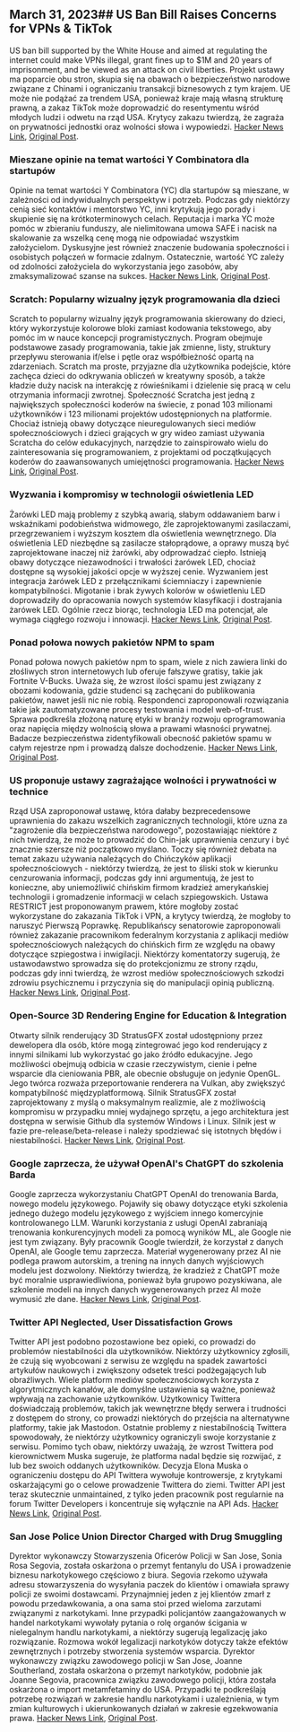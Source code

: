 

<CallToAction />

<Steps>

## March 31, 2023## US Ban Bill Raises Concerns for VPNs & TikTok

US ban bill supported by the White House and aimed at regulating the internet could make VPNs illegal, grant fines up to $1M and 20 years of imprisonment, and be viewed as an attack on civil liberties. Projekt ustawy ma poparcie obu stron, skupia się na obawach o bezpieczeństwo narodowe związane z Chinami i ograniczaniu transakcji biznesowych z tym krajem. UE może nie podążać za trendem USA, ponieważ kraje mają własną strukturę prawną, a zakaz TikTok może doprowadzić do resentymentu wśród młodych ludzi i odwetu na rząd USA. Krytycy zakazu twierdzą, że zagraża on prywatności jednostki oraz wolności słowa i wypowiedzi.
[Hacker News Link](http://news.ycombinator.com/item?id=35366955), [Original Post](https://www.youtube.com/watch?v=FWQGA_n5Z4M).

### Mieszane opinie na temat wartości Y Combinatora dla startupów

Opinie na temat wartości Y Combinatora (YC) dla startupów są mieszane, w zależności od indywidualnych perspektyw i potrzeb. Podczas gdy niektórzy cenią sieć kontaktów i mentorstwo YC, inni krytykują jego porady i skupienie się na krótkoterminowych celach. Reputacja i marka YC może pomóc w zbieraniu funduszy, ale nielimitowana umowa SAFE i nacisk na skalowanie za wszelką cenę mogą nie odpowiadać wszystkim założycielom. Dyskusyjne jest również znaczenie budowania społeczności i osobistych połączeń w formacie zdalnym. Ostatecznie, wartość YC zależy od zdolności założyciela do wykorzystania jego zasobów, aby zmaksymalizować szanse na sukces.
[Hacker News Link](http://news.ycombinator.com/item?id=35373019), [Original Post](https://acecreamu.substack.com/p/is-y-combinator-worth-the-money).

### Scratch: Popularny wizualny język programowania dla dzieci

Scratch to popularny wizualny język programowania skierowany do dzieci, który wykorzystuje kolorowe bloki zamiast kodowania tekstowego, aby pomóc im w nauce koncepcji programistycznych. Program obejmuje podstawowe zasady programowania, takie jak zmienne, listy, struktury przepływu sterowania if/else i pętle oraz współbieżność opartą na zdarzeniach. Scratch ma proste, przyjazne dla użytkownika podejście, które zachęca dzieci do odkrywania obliczeń w kreatywny sposób, a także kładzie duży nacisk na interakcję z rówieśnikami i dzielenie się pracą w celu otrzymania informacji zwrotnej. Społeczność Scratcha jest jedną z największych społeczności koderów na świecie, z ponad 103 milionami użytkowników i 123 milionami projektów udostępnionych na platformie. Chociaż istnieją obawy dotyczące nieuregulowanych sieci mediów społecznościowych i dzieci grających w gry wideo zamiast używania Scratcha do celów edukacyjnych, narzędzie to zainspirowało wielu do zainteresowania się programowaniem, z projektami od początkujących koderów do zaawansowanych umiejętności programowania.
[Hacker News Link](http://news.ycombinator.com/item?id=35373052), [Original Post](https://scratch.mit.edu/about).

### Wyzwania i kompromisy w technologii oświetlenia LED

Żarówki LED mają problemy z szybką awarią, słabym oddawaniem barw i wskaźnikami podobieństwa widmowego, źle zaprojektowanymi zasilaczami, przegrzewaniem i wyższym kosztem dla oświetlenia wewnętrznego. Dla oświetlenia LED niezbędne są zasilacze stałoprądowe, a oprawy muszą być zaprojektowane inaczej niż żarówki, aby odprowadzać ciepło. Istnieją obawy dotyczące niezawodności i trwałości żarówek LED, chociaż dostępne są wysokiej jakości opcje w wyższej cenie. Wyzwaniem jest integracja żarówek LED z przełącznikami ściemniaczy i zapewnienie kompatybilności. Migotanie i brak żywych kolorów w oświetleniu LED doprowadziły do opracowania nowych systemów klasyfikacji i dostrajania żarówek LED. Ogólnie rzecz biorąc, technologia LED ma potencjał, ale wymaga ciągłego rozwoju i innowacji.
[Hacker News Link](http://news.ycombinator.com/item?id=35371750), [Original Post](https://nymag.com/strategist/article/led-light-bulbs-investigation.html).

### Ponad połowa nowych pakietów NPM to spam

Ponad połowa nowych pakietów npm to spam, wiele z nich zawiera linki do złośliwych stron internetowych lub oferuje fałszywe gratisy, takie jak Fortnite V-Bucks. Uważa się, że wzrost ilości spamu jest związany z obozami kodowania, gdzie studenci są zachęcani do publikowania pakietów, nawet jeśli nic nie robią. Respondenci zaproponowali rozwiązania takie jak zautomatyzowane procesy testowania i model web-of-trust. Sprawa podkreśla złożoną naturę etyki w branży rozwoju oprogramowania oraz napięcia między wolnością słowa a prawami własności prywatnej. Badacze bezpieczeństwa zidentyfikowali obecność pakietów spamu w całym rejestrze npm i prowadzą dalsze dochodzenie.
[Hacker News Link](http://news.ycombinator.com/item?id=35370728), [Original Post](https://blog.sandworm.dev/one-in-two-new-npm-packages-is-seo-spam-right-now).

### US proponuje ustawy zagrażające wolności i prywatności w technice

Rząd USA zaproponował ustawę, która dałaby bezprecedensowe uprawnienia do zakazu wszelkich zagranicznych technologii, które uzna za "zagrożenie dla bezpieczeństwa narodowego", pozostawiając niektóre z nich twierdzą, że może to prowadzić do Chin-jak uprawnienia cenzury i być znacznie szersze niż początkowo myślano. Toczy się również debata na temat zakazu używania należących do Chińczyków aplikacji społecznościowych - niektórzy twierdzą, że jest to śliski stok w kierunku cenzurowania informacji, podczas gdy inni argumentują, że jest to konieczne, aby uniemożliwić chińskim firmom kradzież amerykańskiej technologii i gromadzenie informacji w celach szpiegowskich. Ustawa RESTRICT jest proponowanym prawem, które mogłoby zostać wykorzystane do zakazania TikTok i VPN, a krytycy twierdzą, że mogłoby to naruszyć Pierwszą Poprawkę. Republikańscy senatorowie zaproponowali również zakazanie pracownikom federalnym korzystania z aplikacji mediów społecznościowych należących do chińskich firm ze względu na obawy dotyczące szpiegostwa i inwigilacji. Niektórzy komentatorzy sugerują, że ustawodawstwo sprowadza się do protekcjonizmu ze strony rządu, podczas gdy inni twierdzą, że wzrost mediów społecznościowych szkodzi zdrowiu psychicznemu i przyczynia się do manipulacji opinią publiczną.
[Hacker News Link](http://news.ycombinator.com/item?id=35369075), [Original Post](https://www.vice.com/en/article/4a3ddb/restrict-act-insanely-broad-ban-tiktok-vpns).

### Open-Source 3D Rendering Engine for Education & Integration

Otwarty silnik renderujący 3D StratusGFX został udostępniony przez dewelopera dla osób, które mogą zintegrować jego kod renderujący z innymi silnikami lub wykorzystać go jako źródło edukacyjne. Jego możliwości obejmują odbicia w czasie rzeczywistym, cienie i pełne wsparcie dla cieniowania PBR, ale obecnie obsługuje on jedynie OpenGL. Jego twórca rozważa przeportowanie renderera na Vulkan, aby zwiększyć kompatybilność międzyplatformową. Silnik StratusGFX został zaprojektowany z myślą o maksymalnym realizmie, ale z możliwością kompromisu w przypadku mniej wydajnego sprzętu, a jego architektura jest dostępna w serwisie Github dla systemów Windows i Linux. Silnik jest w fazie pre-release/beta-release i należy spodziewać się istotnych błędów i niestabilności.
[Hacker News Link](http://news.ycombinator.com/item?id=35370284), [Original Post](https://github.com/KTStephano/StratusGFX).

### Google zaprzecza, że używał OpenAI's ChatGPT do szkolenia Barda

Google zaprzecza wykorzystaniu ChatGPT OpenAI do trenowania Barda, nowego modelu językowego. Pojawiły się obawy dotyczące etyki szkolenia jednego dużego modelu językowego z wyjściem innego komercyjnie kontrolowanego LLM. Warunki korzystania z usługi OpenAI zabraniają trenowania konkurencyjnych modeli za pomocą wyników ML, ale Google nie jest tym związany. Były pracownik Google twierdził, że korzystał z danych OpenAI, ale Google temu zaprzecza. Materiał wygenerowany przez AI nie podlega prawom autorskim, a trening na innych danych wyjściowych modelu jest dozwolony. Niektórzy twierdzą, że kradzież z ChatGPT może być moralnie usprawiedliwiona, ponieważ była grupowo pozyskiwana, ale szkolenie modeli na innych danych wygenerowanych przez AI może wymusić złe dane.
[Hacker News Link](http://news.ycombinator.com/item?id=35370915), [Original Post](https://twitter.com/steventey/status/1641267979399704576).

### Twitter API Neglected, User Dissatisfaction Grows

Twitter API jest podobno pozostawione bez opieki, co prowadzi do problemów niestabilności dla użytkowników. Niektórzy użytkownicy zgłosili, że czują się wyobcowani z serwisu ze względu na spadek zawartości artykułów naukowych i zwiększony odsetek treści podżegających lub obraźliwych. Wiele platform mediów społecznościowych korzysta z algorytmicznych kanałów, ale domyślne ustawienia są ważne, ponieważ wpływają na zachowanie użytkowników. Użytkownicy Twittera doświadczają problemów, takich jak wewnętrzne błędy serwera i trudności z dostępem do strony, co prowadzi niektórych do przejścia na alternatywne platformy, takie jak Mastodon. Ostatnie problemy z niestabilnością Twittera spowodowały, że niektórzy użytkownicy ograniczyli swoje korzystanie z serwisu. Pomimo tych obaw, niektórzy uważają, że wzrost Twittera pod kierownictwem Muska sugeruje, że platforma nadal będzie się rozwijać, z lub bez swoich oddanych użytkowników. Decyzja Elona Muska o ograniczeniu dostępu do API Twittera wywołuje kontrowersje, z krytykami oskarżającymi go o celowe prowadzenie Twittera do ziemi. Twitter API jest teraz skutecznie unmaintained, z tylko jeden pracownik post regularnie na forum Twitter Developers i koncentruje się wyłącznie na API Ads.
[Hacker News Link](http://news.ycombinator.com/item?id=35370152), [Original Post](https://snarfed.org/the-twitter-api-is-now-effectively-unmaintained).

### San Jose Police Union Director Charged with Drug Smuggling

Dyrektor wykonawczy Stowarzyszenia Oficerów Policji w San Jose, Sonia Rosa Segovia, została oskarżona o przemyt fentanylu do USA i prowadzenie biznesu narkotykowego częściowo z biura. Segovia rzekomo używała adresu stowarzyszenia do wysyłania paczek do klientów i omawiała sprawy policji ze swoimi dostawcami. Przynajmniej jeden z jej klientów zmarł z powodu przedawkowania, a ona sama stoi przed wieloma zarzutami związanymi z narkotykami. Inne przypadki policjantów zaangażowanych w handel narkotykami wywołały pytania o rolę organów ścigania w nielegalnym handlu narkotykami, a niektórzy sugerują legalizację jako rozwiązanie. Rozmowa wokół legalizacji narkotyków dotyczy także efektów zewnętrznych i potrzeby stworzenia systemów wsparcia. Dyrektor wykonawczy związku zawodowego policji w San Jose, Joanne Southerland, została oskarżona o przemyt narkotyków, podobnie jak Joanne Segovia, pracownica związku zawodowego policji, która została oskarżona o import metamfetaminy do USA. Przypadki te podkreślają potrzebę rozwiązań w zakresie handlu narkotykami i uzależnienia, w tym zmian kulturowych i ukierunkowanych działań w zakresie egzekwowania prawa.
[Hacker News Link](http://news.ycombinator.com/item?id=35376488), [Original Post](https://www.washingtonexaminer.com/news/crime/san-jose-police-union-director-smuggle-fentanyl-charge).

</Steps>
